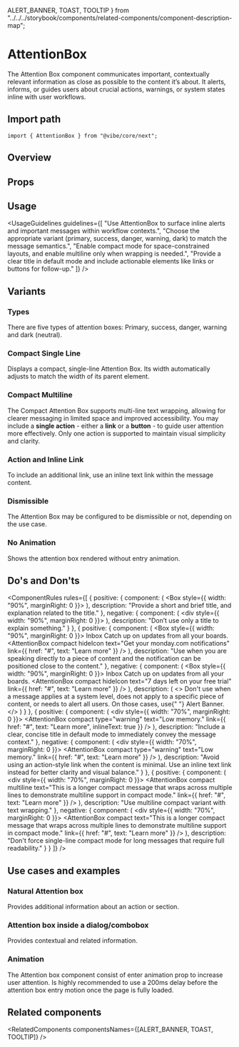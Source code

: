   ALERT_BANNER,
  TOAST,
  TOOLTIP
} from "../../../storybook/components/related-components/component-description-map";

<Meta of={AttentionBoxStories} />

# AttentionBox

The Attention Box component communicates important, contextually relevant information as close as possible to the content it’s about. It alerts, informs, or guides users about crucial actions, warnings, or system states inline with user workflows.

## Import path

```tsx
import { AttentionBox } from "@vibe/core/next";
```

## Overview

<Canvas of={AttentionBoxStories.Overview} />

## Props

<PropsTable />

## Usage

<UsageGuidelines
  guidelines={[
    "Use AttentionBox to surface inline alerts and important messages within workflow contexts.",
    "Choose the appropriate variant (primary, success, danger, warning, dark) to match the message semantics.",
    "Enable compact mode for space-constrained layouts, and enable multiline only when wrapping is needed.",
    "Provide a clear title in default mode and include actionable elements like links or buttons for follow-up."
  ]}
/>

<TipCheckYourself />

## Variants

### Types

There are five types of attention boxes: Primary, success, danger, warning and dark (neutral).

<Canvas of={AttentionBoxStories.Types} />

### Compact Single Line

Displays a compact, single-line Attention Box. Its width automatically adjusts to match the width of its parent element.

<Canvas of={AttentionBoxStories.CompactSingleLine} />

### Compact Multiline

The Compact Attention Box supports multi-line text wrapping, allowing for clearer messaging in limited space and improved accessibility.
You may include a <b>single action</b> - either a <b>link</b> or a <b>button</b> - to guide user attention more effectively. Only one action is supported to maintain visual simplicity and clarity.

<Canvas of={AttentionBoxStories.CompactMultiline} />

### Action and Inline Link

To include an additional link, use an inline text link within the message content.

<Canvas of={AttentionBoxStories.ActionAndInlineLink} />

### Dismissible

The Attention Box may be configured to be dismissible or not, depending on the use case.

<Canvas of={AttentionBoxStories.Dismissible} />

### No Animation

Shows the attention box rendered without entry animation.

<Canvas of={AttentionBoxStories.NoAnimation} />

## Do's and Don'ts

<ComponentRules
  rules={[
    {
      positive: {
        component: (
          <Box style={{ width: "90%", marginRight: 0 }}>
            <AttentionBox
              title="Birthday/death rate"
              text="Studies show that 100% of people who celebrate birthdays, will eventually die."
            />
          </Box>
        ),
        description: "Provide a short and brief title, and explanation related to the title."
      },
      negative: {
        component: (
          <div style={{ width: "90%", marginRight: 0 }}>
            <AttentionBox title="Birthday/death rate" />
          </div>
        ),
        description: "Don’t use only a title to explain something."
      }
    },
    {
      positive: {
        component: (
          <Box style={{ width: "90%", marginRight: 0 }}>
            <Box marginBottom="medium">
              <Heading type="h1" weight="bold">
                Inbox
              </Heading>
              <Text>Catch up on updates from all your boards.</Text>
            </Box>
            <AttentionBox
              compact
              hideIcon
              text="Get your monday.com notifications"
              link={{ href: "#", text: "Learn more" }}
            />
          </Box>
        ),
        description:
          "Use when you are speaking directly to a piece of content and the notification can be positioned close to the content."
      },
      negative: {
        component: (
          <Box style={{ width: "90%", marginRight: 0 }}>
            <Box marginBottom="medium">
              <Heading type="h1" weight="bold">
                Inbox
              </Heading>
              <Text>Catch up on updates from all your boards.</Text>
            </Box>
            <AttentionBox
              compact
              hideIcon
              text="7 days left on your free trial"
              link={{ href: "#", text: "Learn more" }}
            />
          </Box>
        ),
        description: (
          <>
            Don't use when a message applies at a system level, does not apply to a specific piece of content, or needs
            to alert all users. On those cases, use{" "}
            <StorybookLink page="Components/AlertBanner">Alert Banner.</StorybookLink>
          </>
        )
      }
    },
    {
      positive: {
        component: (
          <div style={{ width: "70%", marginRight: 0 }}>
            <AttentionBox
              compact
              type="warning"
              text="Low memory."
              link={{ href: "#", text: "Learn more", inlineText: true }}
            />
          </div>
        ),
        description: "Include a clear, concise title in default mode to immediately convey the message context."
      },
      negative: {
        component: (
          <div style={{ width: "70%", marginRight: 0 }}>
            <AttentionBox compact type="warning" text="Low memory." link={{ href: "#", text: "Learn more" }} />
          </div>
        ),
        description:
          "Avoid using an action-style link when the content is minimal. Use an inline text link instead for better clarity and visual balance."
      }
    },
    {
      positive: {
        component: (
          <div style={{ width: "70%", marginRight: 0 }}>
            <AttentionBox
              compact
              multiline
              text="This is a longer compact message that wraps across multiple lines to demonstrate multiline support in compact mode."
              link={{ href: "#", text: "Learn more" }}
            />
          </div>
        ),
        description: "Use multiline compact variant with text wrapping."
      },
      negative: {
        component: (
          <div style={{ width: "70%", marginRight: 0 }}>
            <AttentionBox
              compact
              text="This is a longer compact message that wraps across multiple lines to demonstrate multiline support in compact mode."
              link={{ href: "#", text: "Learn more" }}
            />
          </div>
        ),
        description: "Don't force single-line compact mode for long messages that require full readability."
      }
    }
  ]}
/>

## Use cases and examples

### Natural Attention box

Provides additional information about an action or section.

<Canvas of={AttentionBoxStories.NaturalAttentionBox} />

### Attention box inside a dialog/combobox

Provides contextual and related information.

<Canvas of={AttentionBoxStories.AttentionBoxInsideADialogCombobox} />

### Animation

The Attention box component consist of enter animation prop to increase user attention. Is highly recommended to use a 200ms delay before the attention box entry motion once the page is fully loaded.

<Canvas of={AttentionBoxStories.Animation} />

## Related components

<RelatedComponents componentsNames={[ALERT_BANNER, TOAST, TOOLTIP]} />
